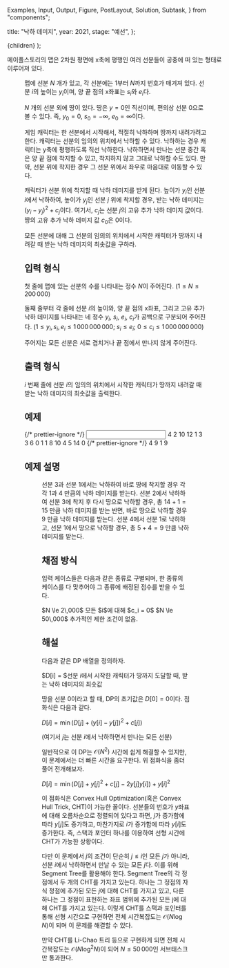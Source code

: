   Examples,
  Input,
  Output,
  Figure,
  PostLayout,
  Solution,
  Subtask,
} from "components";

  title: "낙하 데미지",
  year: 2021,
  stage: "예선",
};

  <PostLayout meta={meta}>{children}</PostLayout>
);

메이플스토리의 맵은 2차원 평면에 x축에 평행인 여러 선분들이 공중에 떠 있는 형태로 이루어져 있다.

<Figure src="/2021/maplestory02-76ba9dde.png" alt="" />

맵에 선분 $N$ 개가 있고, 각 선분에는 $1$부터 $N$까지 번호가 매겨져 있다. 선분 $i$의 높이는 $y_i$이며, 양 끝 점의 x좌표는 $s_i$와 $e_i$다.

$N$ 개의 선분 외에 땅이 있다. 땅은 $y = 0$인 직선이며, 편의상 선분 $0$으로 볼 수 있다. 즉, $y_0 = 0$, $s_0 = -\infty$, $e_0 = \infty$이다.

게임 캐릭터는 한 선분에서 시작해서, 적절히 낙하하며 땅까지 내려가려고 한다. 캐릭터는 선분의 임의의 위치에서 낙하할 수 있다. 낙하하는 경우 캐릭터는 y축에 평행하도록 직선 낙하한다. 낙하하면서 만나는 선분 중간 혹은 양 끝 점에 착지할 수 있고, 착지하지 않고 그대로 낙하할 수도 있다. 만약, 선분 위에 착지한 경우 그 선분 위에서 좌우로 마음대로 이동할 수 있다.

캐릭터가 선분 위에 착지할 때 낙하 데미지를 받게 된다. 높이가 $y_i$인 선분 $i$에서 낙하하여, 높이가 $y_j$인 선분 $j$ 위에 착지할 경우, 받는 낙하 데미지는 $(y_i-y_j)^2 + c_j$이다. 여기서, $c_j$는 선분 $j$의 고유 추가 낙하 데미지 값이다. 땅의 고유 추가 낙하 데미지 값 $c_0$은 $0$이다.

모든 선분에 대해 그 선분의 임의의 위치에서 시작한 캐릭터가 땅까지 내려갈 때 받는 낙하 데미지의 최솟값을 구하라.

## 입력 형식

첫 줄에 맵에 있는 선분의 수를 나타내는 정수 $N$이 주어진다. ($1 \le N \le 200\,000$)

둘째 줄부터 각 줄에 선분 $i$의 높이와, 양 끝 점의 x좌표, 그리고 고유 추가 낙하 데미지를 나타내는 네 정수 $y_i$, $s_i$, $e_i$, $c_i$가 공백으로 구분되어 주어진다.
($1 \le y_i, s_i, e_i \le 1\,000\,000\,000;$ $s_i \le e_i$; $0 \le c_i \le 1\,000\,000\,000$)

주어지는 모든 선분은 서로 겹치거나 끝 점에서 만나지 않게 주어진다.

## 출력 형식

$i$ 번째 줄에 선분 $i$의 임의의 위치에서 시작한 캐릭터가 땅까지 내려갈 때 받는 낙하 데미지의 최솟값을 출력한다.

## 예제

<Examples>
  {/* prettier-ignore */}
  <Input>
4
2 10 12 1
3 3 6 0
1 1 8 10
4 5 14 0
  </Input>
  {/* prettier-ignore */}
  <Output>
4
9
1
9
  </Output>
</Examples>

## 예제 설명

<Figure
  src="/2021/maplestory01-8b9f749f.png"
  caption="&lt;그림 1&gt; 입력 예제"
/>

선분 $3$과 선분 $1$에서는 낙하하여 바로 땅에 착지할 경우 각각 $1$과 $4$ 만큼의 낙하 데미지를 받는다. 선분 $2$에서 낙하하여 선분 $3$에 착지 후 다시 땅으로 낙하할 경우, 총 $14 + 1 = 15$ 만큼 낙하 데미지를 받는 반면, 바로 땅으로 낙하할 경우 $9$ 만큼 낙하 데미지를 받는다. 선분 $4$에서 선분 $1$로 낙하하고, 선분 $1$에서 땅으로 낙하할 경우, 총 $5 + 4 = 9$ 만큼 낙하 데미지를 받는다.

## 채점 방식

입력 케이스들은 다음과 같은 종류로 구별되며, 한 종류의 케이스를 다 맞추어야 그 종류에 배정된 점수를 받을 수 있다.

<Subtask index={1} score={14}>
  $N \le 2\,000$
</Subtask>
<Subtask index={2} score={23}>
  모든 $i$에 대해 $c_i = 0$
</Subtask>
<Subtask index={3} score={44}>
  $N \le 50\,000$
</Subtask>
<Subtask index={4} score={19}>
  추가적인 제한 조건이 없음.
</Subtask>

## 해설

<Solution>
다음과 같은 DP 배열을 정의하자.

$D[i] = $선분 $i$에서 시작한 캐릭터가 땅까지 도달할 때, 받는 낙하 데미지의 최솟값

땅을 선분 $0$이라고 할 때, DP의 초기값은 $D[0] = 0$이다. 점화식은 다음과 같다.

$D[i] = \min(D[j] + (y[i]-y[j])^2 + c[j])$

(여기서 $j$는 선분 $i$에서 낙하하면서 만나는 모든 선분)

일반적으로 이 DP는 $\mathcal{O}(N^2)$ 시간에 쉽게 해결할 수 있지만, 이 문제에서는 더 빠른 시간을 요구한다. 위 점화식을 좀더 풀어 전개해보자.

$D[i] = \min(D[j] + y[j]^2 + c[j] - 2y[j]y[i]) + y[i]^2$

이 점화식은 Convex Hull Optimization(혹은 Convex Hull Trick, CHT)이 가능한 꼴이다. 선분들의 번호가 $y$좌표에 대해 오름차순으로 정렬되어 있다고 하면, $j$가 증가함에 따라 $y[j]$도 증가하고, 마찬가지로 $i$가 증가함에 따라 $y[i]$도 증가한다. 즉, 스택과 포인터 하나를 이용하여 선형 시간에 CHT가 가능한 상황이다.

다만 이 문제에서 $j$의 조건이 단순히 $j \le i$인 모든 $j$가 아니라, 선분 $i$에서 낙하하면서 만날 수 있는 모든 $j$다. 이를 위해 Segment Tree를 활용해야 한다. Segment Tree의 각 정점에서 두 개의 CHT를 가지고 있는다. 하나는 그 정점의 자식 정점에 추가된 모든 $j$에 대해 CHT를 가지고 있고, 다른 하나는 그 정점이 표헌하는 좌표 범위에 추가된 모든 j에 대해 CHT를 가지고 있는다. 이렇게 CHT를 스택과 포인터를 통해 선형 시간으로 구현하면 전체 시간복잡도는 $\mathcal{O}(N \log N)$이 되며 이 문제를 해결할 수 있다.

만약 CHT를 Li-Chao 트리 등으로 구현하게 되면 전체 시간복잡도는 $\mathcal{O}(N \log^2 N)$이 되어 $N \le 50\,000$인 서브태스크만 통과한다.

</Solution>
